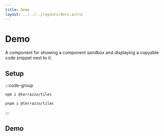 ```yaml
---
title: Demo
layout: ../../../layouts/docs.astro
---
```



# Demo

A component for showing a component sandbox and displaying a copyable code snippet next to it.

## Setup

:::code-group

```sh npm
npm i @terrazzo/tiles
```

```sh pnpm
pnpm i @terrazzo/tiles
```

:::

## Demo

<DemoButton client:load />
